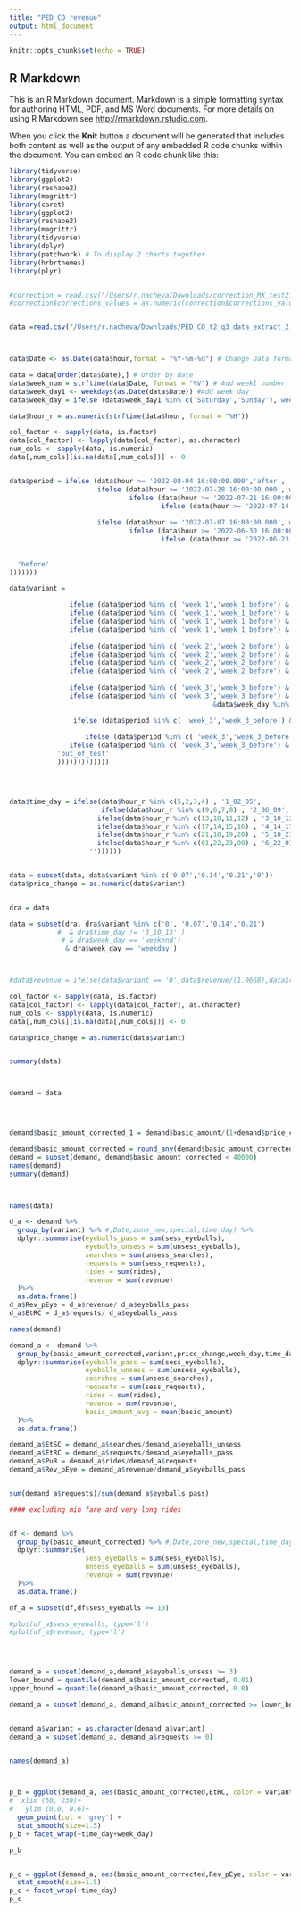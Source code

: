 ```yaml
---
title: "PED_CO_revenue" 
output: html_document
---
```


```r
knitr::opts_chunk$set(echo = TRUE)
```

## R Markdown

This is an R Markdown document. Markdown is a simple formatting syntax for authoring HTML, PDF, and MS Word documents. For more details on using R Markdown see <http://rmarkdown.rstudio.com>.

When you click the **Knit** button a document will be generated that includes both content as well as the output of any embedded R code chunks within the document. You can embed an R code chunk like this:

```r
library(tidyverse)
library(ggplot2)
library(reshape2)
library(magrittr)
library(caret)
library(ggplot2)
library(reshape2)
library(magrittr)
library(tidyverse)
library(dplyr)
library(patchwork) # To display 2 charts together
library(hrbrthemes)
library(plyr)


#correction = read.csv("/Users/r.nacheva/Downloads/correction_MX_test2.csv")
#correction$corrections_values = as.numeric(correction$corrections_values)


data =read.csv("/Users/r.nacheva/Downloads/PED_CO_t2_q3_data_extract_2_2022_08_12.csv")



data$Date <- as.Date(data$hour,format = "%Y-%m-%d") # Change Data format

data = data[order(data$Date),] # Order by date
data$week_num = strftime(data$Date, format = "%V") # Add weekl number
data$week_day1 <- weekdays(as.Date(data$Date)) #Add week day
data$week_day = ifelse (data$week_day1 %in% c('Saturday','Sunday'),'weekend','weekday')

data$hour_r = as.numeric(strftime(data$hour, format = "%H"))

col_factor <- sapply(data, is.factor)
data[col_factor] <- lapply(data[col_factor], as.character)
num_cols <- sapply(data, is.numeric)
data[,num_cols][is.na(data[,num_cols])] <- 0


data$period = ifelse (data$hour >= '2022-08-04 16:00:00.000','after',
                      ifelse (data$hour >= '2022-07-28 16:00:00.000','week_3',
                              ifelse (data$hour >= '2022-07-21 16:00:00.000','week_2',
                                      ifelse (data$hour >= '2022-07-14 16:00:00.000','week_1',
            
                      ifelse (data$hour >= '2022-07-07 16:00:00.000','week_3_before',
                              ifelse (data$hour >= '2022-06-30 16:00:00.000','week_2_before',
                                      ifelse (data$hour >= '2022-06-23 16:00:00.000','week_1_before',     
                                            
                                            
  'before'
)))))))

data$variant = 

               ifelse (data$period %in% c( 'week_1','week_1_before') & data$hour_r %in% c(1,5,9,13,17,21), '0.07',
               ifelse (data$period %in% c( 'week_1','week_1_before') & data$hour_r %in% c(2,6,10,14,18,22), '0.14',
               ifelse (data$period %in% c( 'week_1','week_1_before') & data$hour_r %in% c(3,7,11,15,19,23), '0.21',
               ifelse (data$period %in% c( 'week_1','week_1_before') & data$hour_r %in% c(0,4,8,12,16,20), '0', 
               
               ifelse (data$period %in% c( 'week_2','week_2_before') & data$hour_r %in% c(1,5,9,13,17,21), '0.21',
               ifelse (data$period %in% c( 'week_2','week_2_before') & data$hour_r %in% c(2,6,10,14,18,22), '0.07',
               ifelse (data$period %in% c( 'week_2','week_2_before') & data$hour_r %in% c(3,7,11,15,19,23), '0.14',
               ifelse (data$period %in% c( 'week_2','week_2_before') & data$hour_r %in% c(0,4,8,12,16,20), '0',       
  
               ifelse (data$period %in% c( 'week_3','week_3_before') & data$hour_r %in% c(1,5,9,13,17,21), '0.14',
               ifelse (data$period %in% c( 'week_3','week_3_before') & data$hour_r %in% c(2,6,10,14,18,22)
                                                   &data$week_day %in% c('weekend'), '0.21', 

                ifelse (data$period %in% c( 'week_3','week_3_before') & data$hour_r %in% c(2,6,14,18,22), '0.21', # no 21% in valley in week3
         
                   ifelse (data$period %in% c( 'week_3','week_3_before') & data$hour_r %in% c(3,7,11,15,19,23), '0.07',
               ifelse (data$period %in% c( 'week_3','week_3_before') & data$hour_r %in% c(0,4,8,12,16,20), '0', 
            'out_of_test'
            )))))))))))))




data$time_day = ifelse(data$hour_r %in% c(5,2,3,4) , '1_02_05',
                       ifelse(data$hour_r %in% c(9,6,7,8) , '2_06_09',
                      ifelse(data$hour_r %in% c(13,10,11,12) , '3_10_13',
                      ifelse(data$hour_r %in% c(17,14,15,16) , '4_14_17',
                      ifelse(data$hour_r %in% c(21,18,19,20) , '5_18_21',
                      ifelse(data$hour_r %in% c(01,22,23,00) , '6_22_01',
                    ''))))))


data = subset(data, data$variant %in% c('0.07','0.14','0.21','0'))
data$price_change = as.numeric(data$variant) 


dra = data

```



```r

data = subset(dra, dra$variant %in% c('0', '0.07','0.14','0.21')
            #  & dra$time_day != '3_10_13' )
             # & dra$week_day == 'weekend')
              & dra$week_day == 'weekday')



#data$revenue = ifelse(data$variant == '0',data$revenue/(1.0668),data$revenue )

col_factor <- sapply(data, is.factor)
data[col_factor] <- lapply(data[col_factor], as.character)
num_cols <- sapply(data, is.numeric)
data[,num_cols][is.na(data[,num_cols])] <- 0

data$price_change = as.numeric(data$variant) 


summary(data)



demand = data




demand$basic_amount_corrected_1 = demand$basic_amount/(1+demand$price_change)

demand$basic_amount_corrected = round_any(demand$basic_amount_corrected_1, 3, f = ceiling)
demand = subset(demand, demand$basic_amount_corrected < 40000)
names(demand)
summary(demand)



names(data)

d_a <- demand %>%
  group_by(variant) %>% #,Date,zone_new,special,time_day) %>%
  dplyr::summarise(eyeballs_pass = sum(sess_eyeballs),
                   eyeballs_unsess = sum(unsess_eyeballs),
                   searches = sum(unsess_searches),
                   requests = sum(sess_requests),
                   rides = sum(rides),
                   revenue = sum(revenue)
  )%>% 
  as.data.frame()
d_a$Rev_pEye = d_a$revenue/ d_a$eyeballs_pass
d_a$EtRC = d_a$requests/ d_a$eyeballs_pass

names(demand)

demand_a <- demand %>%
  group_by(basic_amount_corrected,variant,price_change,week_day,time_day) %>% #,Date,zone_new,special,time_day) %>%
  dplyr::summarise(eyeballs_pass = sum(sess_eyeballs),
                   eyeballs_unsess = sum(unsess_eyeballs),
                   searches = sum(unsess_searches),
                   requests = sum(sess_requests),
                   rides = sum(rides),
                   revenue = sum(revenue),
                   basic_amount_avg = mean(basic_amount)
  )%>% 
  as.data.frame()

demand_a$EtSC = demand_a$searches/demand_a$eyeballs_unsess
demand_a$EtRC = demand_a$requests/demand_a$eyeballs_pass
demand_a$PuR = demand_a$rides/demand_a$requests
demand_a$Rev_pEye = demand_a$revenue/demand_a$eyeballs_pass


sum(demand_a$requests)/sum(demand_a$eyeballs_pass)

#### excluding min fare and very long rides


df <- demand %>%
  group_by(basic_amount_corrected) %>% #,Date,zone_new,special,time_day) %>%
  dplyr::summarise(
                   sess_eyeballs = sum(sess_eyeballs),
                   unsess_eyeballs = sum(unsess_eyeballs),
                   revenue = sum(revenue)
  )%>% 
  as.data.frame()

df_a = subset(df,df$sess_eyeballs >= 10)

#plot(df_a$sess_eyeballs, type='l')
#plot(df_a$revenue, type='l')




demand_a = subset(demand_a,demand_a$eyeballs_unsess >= 3)
lower_bound = quantile(demand_a$basic_amount_corrected, 0.01)
upper_bound = quantile(demand_a$basic_amount_corrected, 0.8)

demand_a = subset(demand_a, demand_a$basic_amount_corrected >= lower_bound & demand_a$basic_amount_corrected <= upper_bound)


demand_a$variant = as.character(demand_a$variant)
demand_a = subset(demand_a, demand_a$requests >= 0)


names(demand_a)



p_b = ggplot(demand_a, aes(basic_amount_corrected,EtRC, color = variant) ) +
#  xlim (50, 230)+
#   ylim (0.0, 0.6)+
  geom_point(col = 'grey') +
  stat_smooth(size=1.5)
p_b + facet_wrap(~time_day+week_day)

p_b 


p_c = ggplot(demand_a, aes(basic_amount_corrected,Rev_pEye, color = variant) ) +
  stat_smooth(size=1.5)
p_c + facet_wrap(~time_day)
p_c 


```


















